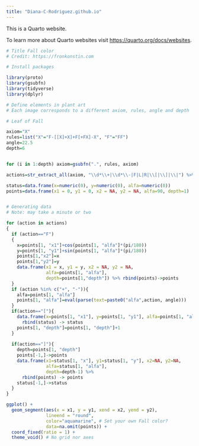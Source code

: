 ```yaml
---
title: "Diana-C-Rodriguez.github.io"
---
```


This is a Quarto website.

To learn more about Quarto websites visit <https://quarto.org/docs/websites>.



```r
# Title Fall color
# Credit: https://fronkonstin.com

# Install packages

library(proto)
library(gsubfn)
library(tidyverse)
library(dplyr)

# Define elements in plant art
# Each image corresponds to a different axiom, rules, angle and depth

# Leaf of Fall

axiom="X"
rules=list("X"="F-[[X]+X]+F[+FX]-X", "F"="FF")
angle=22.5
depth=6


for (i in 1:depth) axiom=gsubfn(".", rules, axiom)

actions=str_extract_all(axiom, "\\d*\\+|\\d*\\-|F|L|R|\\[|\\]|\\|") %>% unlist

status=data.frame(x=numeric(0), y=numeric(0), alfa=numeric(0))
points=data.frame(x1 = 0, y1 = 0, x2 = NA, y2 = NA, alfa=90, depth=1)


# Generating data
# Note: may take a minute or two

for (action in actions)
{
  if (action=="F")
  {
    x=points[1, "x1"]+cos(points[1, "alfa"]*(pi/180))
    y=points[1, "y1"]+sin(points[1, "alfa"]*(pi/180))
    points[1,"x2"]=x
    points[1,"y2"]=y
    data.frame(x1 = x, y1 = y, x2 = NA, y2 = NA,
               alfa=points[1, "alfa"],
               depth=points[1,"depth"]) %>% rbind(points)->points
  }
  if (action %in% c("+", "-")){
    alfa=points[1, "alfa"]
    points[1, "alfa"]=eval(parse(text=paste0("alfa",action, angle)))
  }
  if(action=="["){
    data.frame(x=points[1, "x1"], y=points[1, "y1"], alfa=points[1, "alfa"]) %>%
      rbind(status) -> status
    points[1, "depth"]=points[1, "depth"]+1
  }
  
  if(action=="]"){
    depth=points[1, "depth"]
    points[-1,]->points
    data.frame(x1=status[1, "x"], y1=status[1, "y"], x2=NA, y2=NA,
               alfa=status[1, "alfa"],
               depth=depth-1) %>%
      rbind(points) -> points
    status[-1,]->status
  }
}

ggplot() +
  geom_segment(aes(x = x1, y = y1, xend = x2, yend = y2),
               lineend = "round",
               color="aquamarine", # Set your own Fall color?
               data=na.omit(points)) +
  coord_fixed(ratio = 1) +
  theme_void() # No grid nor axes

```

